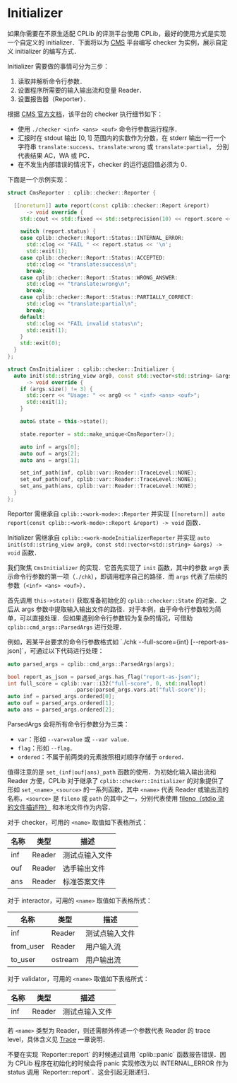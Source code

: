 
# Initializer

如果你需要在不原生适配 CPLib 的评测平台使用 CPLib，最好的使用方式是实现一个自定义的 initializer．下面将以为 [CMS](https://cms-dev.github.io/) 平台编写 checker 为实例，展示自定义 initializer 的编写方式．

Initializer 需要做的事情可分为三步：

1. 读取并解析命令行参数．
1. 设置程序所需要的输入输出流和变量 Reader．
1. 设置报告器（Reporter）．

根据 [CMS 官方文档](https://github.com/cms-dev/cms/blob/v1.4/docs/Task%20types.rst#standard-manager-output)，该平台的 checker 执行细节如下：

- 使用 `./checker <inf> <ans> <ouf>` 命令行参数运行程序．
- 汇报时在 stdout 输出 $[0,1]$ 范围内的实数作为分数，在 stderr 输出一行一个字符串 `translate:success`、`translate:wrong` 或 `translate:partial`， 分别代表结果 AC，WA 或 PC．
- 在不发生内部错误的情况下，checker 的运行返回值必须为 0．

下面是一个示例实现：

```cpp
struct CmsReporter : cplib::checker::Reporter {

  [[noreturn]] auto report(const cplib::checker::Report &report)
      -> void override {
    std::cout << std::fixed << std::setprecision(10) << report.score << '\n';

    switch (report.status) {
    case cplib::checker::Report::Status::INTERNAL_ERROR:
      std::clog << "FAIL " << report.status << '\n';
      std::exit(1);
    case cplib::checker::Report::Status::ACCEPTED:
      std::clog << "translate:success\n";
      break;
    case cplib::checker::Report::Status::WRONG_ANSWER:
      std::clog << "translate:wrong\n";
      break;
    case cplib::checker::Report::Status::PARTIALLY_CORRECT:
      std::clog << "translate:partial\n";
      break;
    default:
      std::clog << "FAIL invalid status\n";
      std::exit(1);
    }
    std::exit(0);
  }
};

struct CmsInitializer : cplib::checker::Initializer {
  auto init(std::string_view arg0, const std::vector<std::string> &args)
      -> void override {
    if (args.size() != 3) {
      std::cerr << "Usage: " << arg0 << " <inf> <ans> <ouf>";
      std::exit(1);
    }

    auto& state = this->state();

    state.reporter = std::make_unique<CmsReporter>();

    auto inf = args[0];
    auto ouf = args[2];
    auto ans = args[1];

    set_inf_path(inf, cplib::var::Reader::TraceLevel::NONE);
    set_ouf_path(ouf, cplib::var::Reader::TraceLevel::NONE);
    set_ans_path(ans, cplib::var::Reader::TraceLevel::NONE);
  }
};
```

Reporter 需继承自 `cplib::<work-mode>::Reporter` 并实现 `[[noreturn]] auto report(const cplib::<work-mode>::Report &report) -> void` 函数．

Initializer 需继承自 `cplib::<work-modeInitializerReporter` 并实现 `auto init(std::string_view arg0, const std::vector<std::string> &args) -> void` 函数．

我们聚焦 `CmsInitializer` 的实现．它首先实现了 `init` 函数，其中的参数 `arg0` 表示命令行参数的第一项（`./chk`），即调用程序自己的路径．而 `args` 代表了后续的参数（`<inf> <ans> <ouf>`）．

首先调用 `this->state()` 获取准备初始化的 `cplib::checker::State` 的对象．之后从 args 参数中提取输入输出文件的路径．对于本例，由于命令行参数较为简单，可以直接处理．但如果遇到命令行参数较为复杂的情况，可借助 `cplib::cmd_args::ParsedArgs` 进行处理．

<Callout type="info">
  例如，若某平台要求的命令行参数格式如 `./chk <inf> <ouf> <ans> --full-score={int} [--report-as-json]`，可通过以下代码进行处理： 

  ```cpp
  auto parsed_args = cplib::cmd_args::ParsedArgs(args);

  bool report_as_json = parsed_args.has_flag("report-as-json");
  int full_score = cplib::var::i32("full-score", 0, std::nullopt)
                       .parse(parsed_args.vars.at("full-score"));
  auto inf = parsed_args.ordered[0];
  auto ouf = parsed_args.ordered[1];
  auto ans = parsed_args.ordered[2];
  ```

  ParsedArgs 会将所有命令行参数分为三类：

  - `var`：形如 `--var=value` 或 `--var value`．
  - `flag`：形如 `--flag`．
  - `ordered`：不属于前两类的元素按照相对顺序存储于 `ordered`．
</Callout>

值得注意的是 `set_(inf|ouf|ans)_path` 函数的使用．为初始化输入输出流和 Reader 方便，CPLib 对于继承了 `cplib::checker::Initializer` 的对象提供了形如 `set_<name>_<source>` 的一系列函数，其中 `<name>` 代表 Reader 或输出流的名称，`<source>` 是 `fileno` 或 `path` 的其中之一，分别代表使用 [fileno（stdio 流的文件描述符）](https://www.man7.org/linux/man-pages/man3/fileno.3.html) 和本地文件作为内容．

对于 checker，可用的 `<name>` 取值如下表格所式：

| 名称 |  类型  |      描述      |
| ---- | ------ | -------------- |
| inf  | Reader | 测试点输入文件 |
| ouf  | Reader | 选手输出文件   |
| ans  | Reader | 标准答案文件   |

对于 interactor，可用的 `<name>` 取值如下表格所式：

|   名称    |  类型   |      描述      |
| --------- | ------- | -------------- |
| inf       | Reader  | 测试点输入文件 |
| from_user | Reader  | 用户输入流     |
| to_user   | ostream | 用户输出流     |

对于 validator，可用的 `<name>` 取值如下表格所式：

| 名称 |  类型  |      描述      |
| ---- | ------ | -------------- |
| inf  | Reader | 测试点输入文件 |

若 `<name>` 类型为 Reader，则还需额外传递一个参数代表 Reader 的 trace level，具体含义见 [Trace](/user-guide/advanced/trace) 一章说明．

<Callout type="warning">
  不要在实现 `Reporter::report` 的时候通过调用 `cplib::panic` 函数报告错误．因为 CPLib 程序在初始化的时候会将 panic 实现修改为以 INTERNAL_ERROR 作为 status 调用 `Reporter::report`．这会引起无限递归．
</Callout>
